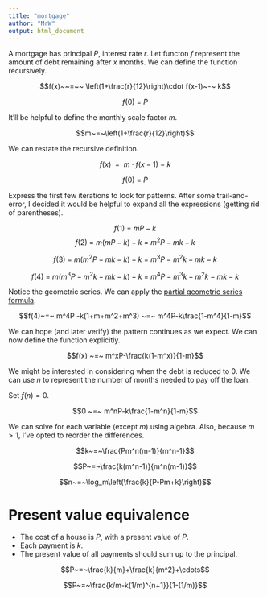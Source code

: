 ```yaml
---
title: "mortgage"
author: "MrW"
output: html_document
---
```


A mortgage has principal $P$, interest rate $r$. Let functon $f$ represent the amount of debt remaining after $x$ months. We can define the function recursively.

$$f(x)~~=~~ \left(1+\frac{r}{12}\right)\cdot f(x-1)~-~ k$$

$$f(0)~=~ P$$

It'll be helpful to define the monthly scale factor $m$.

$$m~=~\left(1+\frac{r}{12}\right)$$


We can restate the recursive definition.

$$f(x)~~=~~ m\cdot f(x-1)~-~ k$$

$$f(0)~=~ P$$

Express the first few iterations to look for patterns. After some trail-and-error, I decided it would be helpful to expand all the expressions (getting rid of parentheses).

$$f(1)~=~mP-k$$
$$f(2)~=~m(mP-k)-k~=~m^2P-mk-k$$

$$f(3)~=~m(m^2P-mk-k)-k~=~m^3P-m^2k-mk-k$$

$$f(4)~=~m(m^3P-m^2k-mk-k)-k~=~m^4P-m^3k-m^2k-mk-k$$

Notice the geometric series. We can apply the [partial geometric series formula](https://chadworley.github.io/a2/u17/slides_sum_geometric/sum_geometric.html).

$$f(4)~=~ m^4P -k(1+m+m^2+m^3) ~=~ m^4P-k\frac{1-m^4}{1-m}$$

We can hope (and later verify) the pattern continues as we expect. We can now define the function explicitly.

$$f(x) ~=~ m^xP-\frac{k(1-m^x)}{1-m}$$

We might be interested in considering when the debt is reduced to 0. We can use $n$ to represent the number of months needed to pay off the loan.

Set $f(n)=0$.

$$0 ~=~ m^nP-k\frac{1-m^n}{1-m}$$

We can solve for each variable (except $m$) using algebra. Also, because $m>1$, I've opted to reorder the differences.

$$k~=~\frac{Pm^n(m-1)}{m^n-1}$$

$$P~=~\frac{k(m^n-1)}{m^n(m-1)}$$

$$n~=~\log_m\left(\frac{k}{P-Pm+k}\right)$$


# Present value equivalence

* The cost of a house is $P$, with a present value of $P$.
* Each payment is $k$.
* The present value of all payments should sum up to the principal.

$$P~=~\frac{k}{m}+\frac{k}{m^2}+\cdots$$

$$P~=~\frac{k/m-k(1/m)^{n+1}}{1-(1/m)}$$


